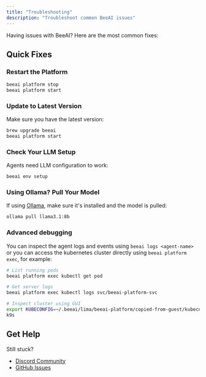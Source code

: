 ```yaml
---
title: "Troubleshooting"
description: "Troubleshoot common BeeAI issues"
---
```


Having issues with BeeAI? Here are the most common fixes:

## Quick Fixes

### Restart the Platform
```bash
beeai platform stop
beeai platform start
```

### Update to Latest Version
Make sure you have the latest version:
```bash
brew upgrade beeai
beeai platform start
```

### Check Your LLM Setup
Agents need LLM configuration to work:
```bash
beeai env setup
```

### Using Ollama? Pull Your Model
If using [Ollama](https://ollama.com/), make sure it's installed and the model is pulled:
```bash
ollama pull llama3.1:8b
```

### Advanced debugging
You can inspect the agent logs and events using `beeai logs <agent-name>` or you can access the kubernetes
cluster directly using `beeai platform exec`, for example:

```bash
# List running pods
beeai platform exec kubectl get pod

# Get server logs
beeai platform exec kubectl logs svc/beeai-platform-svc

# Inspect cluster using GUI
export KUBECONFIG=~/.beeai/lima/beeai-platform/copied-from-guest/kubeconfig.yaml
k9s
```

## Get Help

Still stuck? 
- [Discord Community](https://discord.gg/NradeA6ZNF)
- [GitHub Issues](https://github.com/i-am-bee/beeai-platform/issues)